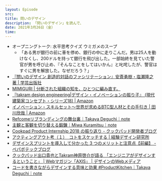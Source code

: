 ```yaml
---
layout: Episode
src: 
title: 問いのデザイン
description: 「問いのデザイン」を読んで、
date: 2021年3月26日（金）
time: 
---
```


- オープニングトーク: 水平思考クイズ ウミガメのスープ
  - 「ある男が銀行の前に車を停め、銀行の中に走りこんだ。男は25人を動けなくし、200ドルを持って銀行を飛び出した。一部始終を見ていた警官が男を呼び止め、『そんなことをしてはいかん』と叱咤したが、警官はすぐに男を解放した。なぜだろう？」
- [『問いのデザイン 創造的対話のファシリテーション』安斎勇樹・塩瀬隆之 著 | 学芸出版社](https://book.gakugei-pub.co.jp/gakugei-book/9784761527433/)
- [MIMIGURI | 分断された組織の知を、ひとつに編み直す。](https://mimiguri.co.jp/)
- [『takram design engineering|デザイン・イノベーションの振り子』 (現代建築家コンセプト・シリーズ18) | Amazon](https://www.amazon.co.jp/dp/486480012X)
- [イノベーション・スキルセット～世界が求めるBTC型人材とその手引き | 田川欣哉 | Amazon](https://www.amazon.co.jp/dp/B07WRJ2C5Y/)
- [Refcomeリブランディングの舞台裏｜Takaya Deguchi｜note](https://note.com/dex1t/n/n1ca4296c6987)
- [主観と客観を切り替える鍛錬｜Miwa Kuramitsu｜note](https://note.com/hebereke/n/n56f6fe99740e)
- [Cookpad Product Internship 2018 の振り返り - クックパッド開発者ブログ](https://techlife.cookpad.com/entry/product-internship-2018)
- [アクティングアウト考（１）　コトをスケッチする | 経験デザイン研究所](http://asanoken.jugem.jp/?eid=1182)
- [デザインスプリントを導入して分かった 3 つのメリットと注意点【前編】 - ペパボテックブログ](https://tech.pepabo.com/2017/10/16/design-sprint-1/)
- [クックパッド出口貴也とTakram神原啓介が語る 「エンジニアがデザインするということ」 | Webマガジン「AXIS」 | デザインのWebメディア](https://www.axismag.jp/posts/2019/02/117351.html)
- [コードを書きながらデザインする意味と効果 #ProductKitchen｜Takaya Deguchi｜note](https://note.com/dex1t/n/n0e96772c2698)
